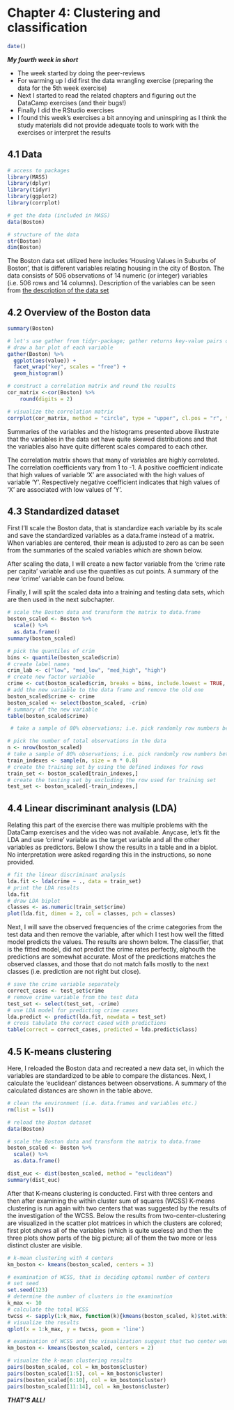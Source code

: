 # Chapter 4: Clustering and classification


```r
date()

```

**_My fourth week in short_**

- The week started by doing the peer-reviews
- For warming up I did first the data wrangling exercise (preparing the data for the 5th week exercise)
- Next I started to read the related chapters and figuring out the DataCamp exercises (and their bugs!)
- Finally I did the RStudio exercises
- I found this week's exercises a bit annoying and uninspiring as I think the study materials did not provide adequate tools to work with the exercises or interpret the results

## 4.1 Data
```r
# access to packages
library(MASS)
library(dplyr)
library(tidyr)
library(ggplot2)
library(corrplot)

# get the data (included in MASS)
data(Boston)

# structure of the data
str(Boston)
dim(Boston)

```

The Boston data set utilized here includes 'Housing Values in Suburbs of Boston', that is different variables relating housing in the city of Boston. The data consists of 506 observations of 14 numeric (or integer) variables (i.e. 506 rows and 14 columns). Description of the variables can be seen from [the description of the data set](https://stat.ethz.ch/R-manual/R-devel/library/MASS/html/Boston.html)

## 4.2 Overview of the Boston data

```r
summary(Boston)

# let's use gather from tidyr-package; gather returns key-value pairs of variables
# draw a bar plot of each variable
gather(Boston) %>% 
  ggplot(aes(value)) + 
  facet_wrap("key", scales = "free") +
  geom_histogram()

# construct a correlation matrix and round the results
cor_matrix <-cor(Boston) %>%
    round(digits = 2)

# visualize the correlation matrix
corrplot(cor_matrix, method = "circle", type = "upper", cl.pos = "r", tl.pos = "d", tl.cex = 0.8)

```

Summaries of the variables and the histograms presented above illustrate that the variables in the data set have quite skewed distributions and that the variables also have quite different scales compared to each other. 

The correlation matrix shows that many of variables are highly correlated. The correlation coefficients vary from 1 to -1. A positive coefficient indicate that high values of variable 'X' are associated with the high values of variable 'Y'. Respectively negative coefficient indicates that high values of 'X' are associated with low values of 'Y'.

## 4.3 Standardized dataset 

First I'll scale the Boston data, that is standardize each variable by its scale and save the standardized variables as a data.frame instead of a matrix. When variables are centered, their mean is adjusted to zero as can be seen from the summaries of the scaled variables which are shown below.

After scaling the data, I will create a new factor variable from the 'crime rate per capita' variable and use the quantiles as cut points. A summary of the new 'crime' variable can be found below.

Finally, I will split the scaled data into a training and testing data sets, which are then used in the next subchapter.

```r

# scale the Boston data and transform the matrix to data.frame
boston_scaled <- Boston %>%
  scale() %>%
  as.data.frame()
summary(boston_scaled)

# pick the quantiles of crim
bins <- quantile(boston_scaled$crim)
# create label names
crim_lab <- c("low", "med_low", "med_high", "high")
# create new factor variable
crime <- cut(boston_scaled$crim, breaks = bins, include.lowest = TRUE, labels = crim_lab)
# add the new variable to the data frame and remove the old one
boston_scaled$crime <- crime
boston_scaled <- select(boston_scaled, -crim)
# summary of the new variable
table(boston_scaled$crime)

 # take a sample of 80% observations; i.e. pick randomly row numbers between 1 and 0.8 x rows

# pick the number of total observations in the data
n <- nrow(boston_scaled)
# take a sample of 80% observations; i.e. pick randomly row numbers between 1 and 0.8 x rows
train_indexes <- sample(n, size = n * 0.8)
# create the training set by using the defined indexes for rows
train_set <- boston_scaled[train_indexes,]
# create the testing set by excluding the row used for training set
test_set <- boston_scaled[-train_indexes,]

```


## 4.4 Linear discriminant analysis (LDA)

Relating this part of the exercise there was multiple problems with the DataCamp exercises and the video was not available. Anycase, let's fit the LDA and use 'crime' variable as the target variable and all the other variables as predictors. Below I show the results in a table and in a biplot. No interpretation were asked regarding this in the instructions, so none provided.


```r
# fit the linear discriminant analysis
lda.fit <- lda(crime ~ ., data = train_set)
# print the LDA results
lda.fit
# draw LDA biplot
classes <- as.numeric(train_set$crime)
plot(lda.fit, dimen = 2, col = classes, pch = classes)

```

Next, I will save the observed frequencies of the crime categories from the test data and then remove the variable, after which I test how well the fitted model predicts the values. The results are shown below. The classifier, that is the fitted model, did not predict the crime rates perfectly, alghouth the predictions are somewhat accurate. Most of the predictions matches the observed classes, and those that do not match falls mostly to the next classes (i.e. prediction are not right but close).


```r
# save the crime variable separately
correct_cases <- test_set$crime
# remove crime variable from the test data
test_set <- select(test_set, -crime)
# use LDA model for predicting crime cases
lda.predict <- predict(lda.fit, newdata = test_set)
# cross tabulate the correct cased with predictions
table(correct = correct_cases, predicted = lda.predict$class)

```

## 4.5 K-means clustering 

Here, I reloaded the Boston data and recreated a new data set, in which the variables are standardized to be able to compare the distances. Next, I calculate the 'euclidean' distances between observations. A summary of the calculated distances are shown in the table above. 

```r
# clean the environment (i.e. data.frames and variables etc.)
rm(list = ls())

# reload the Boston dataset
data(Boston)

# scale the Boston data and transform the matrix to data.frame
boston_scaled <- Boston %>%
  scale() %>%
  as.data.frame()

dist_euc <- dist(boston_scaled, method = "euclidean")
summary(dist_euc)

```
After that K-means clustering is conducted. First with three centers and then after examining the within cluster sum of squares (WCSS) K-means clustering is run again with two centers that was suggested by the results of the investigation of the WCSS. Below the results from two-center-clustering are visualized in the scatter plot matrices in which the clusters are colored; first plot shows all of the variables (which is quite useless) and then the three plots show parts of the big picture; all of them the two more or less distinct cluster are visible.

```r

# k-mean clustering with 4 centers
km_boston <- kmeans(boston_scaled, centers = 3)

# examination of WCSS, that is deciding optomal number of centers
# set seed
set.seed(123)
# determine the number of clusters in the examination
k_max <- 10
# calculate the total WCSS
twcss <- sapply(1:k_max, function(k){kmeans(boston_scaled, k)$tot.withinss})
# visualize the results
qplot(x = 1:k_max, y = twcss, geom = 'line')

# examination of WCSS and the visualization suggest that two center would be optimal
km_boston <- kmeans(boston_scaled, centers = 2)

# visualze the k-mean clustering results
pairs(boston_scaled, col = km_boston$cluster)
pairs(boston_scaled[1:5], col = km_boston$cluster)
pairs(boston_scaled[6:10], col = km_boston$cluster)
pairs(boston_scaled[11:14], col = km_boston$cluster)
```


**_THAT'S ALL!_**
